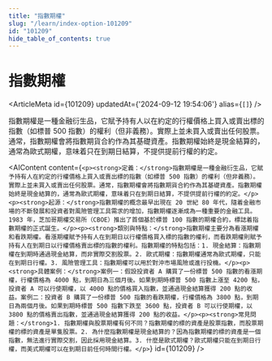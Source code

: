 ```yaml
---
title: "指數期權"
slug: "/learn/index-option-101209"
id: "101209"
hide_table_of_contents: true
---
```



# 指數期權

<ArticleMeta id={101209} updatedAt={'2024-09-12 19:54:06'} alias={`[]`} />
<div className='border-solid border-b border-t-0 my-4 border-[var(--ifm-color-gray-300)]' />

指數期權是一種金融衍生品，它賦予持有人以在約定的行權價格上買入或賣出標的指數（如標普 500 指數）的權利（但非義務）。實際上並未買入或賣出任何股票。通常，指數期權會將指數期貨合約作為其基礎資產。指數期權始終是現金結算的，通常為歐式期權，意味着只在到期日結算，不提供提前行權的約定。

<AIContent content={`<p><strong>定義：</strong>指數期權是一種金融衍生品，它賦予持有人在約定的行權價格上買入或賣出標的指數（如標普 500 指數）的權利（但非義務）。實際上並未買入或賣出任何股票。通常，指數期權會將指數期貨合約作為其基礎資產。指數期權始終是現金結算的，通常為歐式期權，意味着只在到期日結算，不提供提前行權的約定。</p><p><strong>起源：</strong>指數期權的概念最早出現在 20 世紀 80 年代，隨着金融市場的不斷發展和投資者對風險管理工具需求的增加，指數期權逐漸成為一種重要的金融工具。1983 年，芝加哥期權交易所（CBOE）推出了首個基於標普 100 指數的期權合約，標誌着指數期權的正式誕生。</p><p><strong>類別與特點：</strong>指數期權主要分為看漲期權和看跌期權。看漲期權賦予持有人在到期日以行權價格買入標的指數的權利，而看跌期權則賦予持有人在到期日以行權價格賣出標的指數的權利。指數期權的特點包括：1. 現金結算：指數期權在到期時通過現金結算，而非實際交割股票。2. 歐式期權：指數期權通常為歐式期權，只能在到期日行權。3. 風險管理工具：指數期權可以用於對沖市場風險或進行投機。</p><p><strong>具體案例：</strong>案例一：假設投資者 A 購買了一份標普 500 指數的看漲期權，行權價格為 4000 點，到期日為三個月後。如果到期時標普 500 指數上漲至 4200 點，投資者 A 可以行使期權，以 4000 點的價格買入指數，並通過現金結算獲得 200 點的收益。案例二：投資者 B 購買了一份標普 500 指數的看跌期權，行權價格為 3800 點，到期日為兩個月後。如果到期時標普 500 指數下跌至 3600 點，投資者 B 可以行使期權，以 3800 點的價格賣出指數，並通過現金結算獲得 200 點的收益。</p><p><strong>常見問題：</strong>1. 指數期權與股票期權有何不同？指數期權的標的資產是股票指數，而股票期權的標的資產是單隻股票。2. 為什麼指數期權是現金結算的？因為指數期權的標的資產是一個指數，無法進行實際交割，因此採用現金結算。3. 什麼是歐式期權？歐式期權只能在到期日行權，而美式期權可以在到期日前任何時間行權。</p>`} id={101209} />
